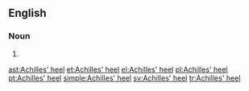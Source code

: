 {{also|Achilles heel}}
==English==

===Noun===
{{en-noun|head=[[Achilles]]' [[heel]]}}
# {{alternative spelling of|Achilles heel|lang=en}}

[[ast:Achilles' heel]]
[[et:Achilles' heel]]
[[el:Achilles' heel]]
[[pl:Achilles' heel]]
[[pt:Achilles' heel]]
[[simple:Achilles' heel]]
[[sv:Achilles' heel]]
[[tr:Achilles' heel]]
